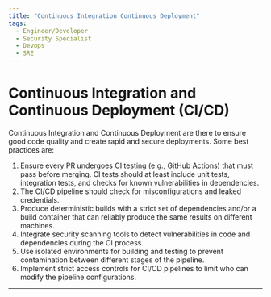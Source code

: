 ```yaml
---
title: "Continuous Integration Continuous Deployment"
tags:
  - Engineer/Developer
  - Security Specialist
  - Devops
  - SRE
---
```



<TagProvider>
<TagFilter />

# Continuous Integration and Continuous Deployment (CI/CD)

<TagList tags={frontmatter.tags} />
<AttributionList contributors={frontmatter.contributors} />

Continuous Integration and Continuous Deployment are there to ensure good code quality and create rapid and secure
deployments. Some best practices are:

1. Ensure every PR undergoes CI testing (e.g., GitHub Actions) that must pass before merging. CI tests should at least
  include unit tests, integration tests, and checks for known vulnerabilities in dependencies.
2. The CI/CD pipeline should check for misconfigurations and leaked credentials.
3. Produce deterministic builds with a strict set of dependencies and/or a build container that can reliably produce the
  same results on different machines.
4. Integrate security scanning tools to detect vulnerabilities in code and dependencies during the CI process.
5. Use isolated environments for building and testing to prevent contamination between different stages of the pipeline.
6. Implement strict access controls for CI/CD pipelines to limit who can modify the pipeline configurations.

---

</TagProvider>
<ContributeFooter />
